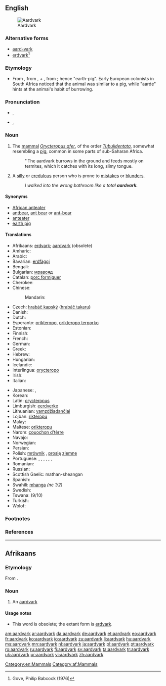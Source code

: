 ==English==
[[Image:Erdferkel-drawing.jpg|thumb|right|Aardvark]]

===Alternative forms===
{{wikipedia}}
* [[aard-vark]]
* [[erdvark]]<ref>Gove, Philip Babcock (1976)</ref>

===Etymology===
* From {{etyl|af}} {{term|aarde||earth|lang=af}}, from {{etyl|dum}} {{term|aerde|lang=dum}}, + {{etyl|af}} {{term|vark||pig|lang=af}}, from {{etyl|dum}} {{term|varken|lang=dum}}; hence "earth-pig". Early European colonists in South Africa noticed that the animal was similar to a pig, while "aarde" hints at the animal's habit of burrowing.

===Pronunciation===
{{wikisource1911Enc|Aard-vark}}
* {{a|UK}} {{IPA|/ˈɑː(ɹ)dˌvɑː(ɹ)k/}}, {{X-SAMPA|/":A(r\)d%vA:(r\)k/}}
* {{a|US}} {{IPA|/ˈɑɹd.ˌvɑɹk/}}, {{X-SAMPA|/"Ar\d%vAr\k/}}

===Noun===
{{en-noun}}

# {{zoology}} The [[mammal]] ''[[Orycteropus afer]]'', of the order ''[[Tubulidentata]]'', somewhat resembling a [[pig]], common in some parts of sub-Saharan Africa. {{defdate|from 18th c.}}
#: ''The aardvark burrows in the ground and feeds mostly on termites, which it catches with its long, slimy tongue.
# {{slang|particularly in the southeast|_|US}} A [[silly]] or [[credulous]] person who is prone to [[mistakes]] or [[blunders]].
#: ''I walked into the wrong bathroom like a total '''aardvark'''.''

====Synonyms====
* [[African anteater]]
* [[antbear]], [[ant bear]] or [[ant-bear]]
* [[anteater]]
* [[earth pig]]

====Translations====
{{trans-top|mammal}}
* Afrikaans: [[erdvark]]; [[aardvark#Afrikaans|aardvark]] (obsolete)
* Amharic: {{tø|am|ጃርት|tr=''jart''|sc=Ethi}}
* Arabic: {{t-|ar|خنزير الأرض|m|tr=khinziir al-'arD|sc=Arab}}
* Bavarian: [[erdfàggi]]
* Bengali: {{t|bn|আর্ডভার্ক|sc=Beng}}
* Bulgarian: [[мравояд]] {{qualifier|mravojad}} {{m}}
* Catalan: [[porc formiguer]] {{m}}
* Cherokee: {{t|chr|ᏙᏒᏓᎵ ᏗᎦᏰᏍᎩ|tr=dosvdali digayesgi|sc=Cher}}
* Chinese:
*: Mandarin: {{t|zh|土豚|tr=tǔtún|sc=Hani}}
* Czech: [[hrabáč kapský]] ([[hrabáč takaru]]) {{m}}
* Danish: {{t-|da|jordsvin|n}}
* Dutch: {{t+|nl|aardvarken|n}}
* Esperanto: [[orikteropo]], [[orikteropo terporko]]
* Estonian: {{t+|et|tuhnik}}
* Finnish: {{t+|fi|maasika}}
* French: {{t-|fr|oryctérope|m}}
* German: {{t|de|Erdferkel|n}}
* Greek: {{t|el|μυρμηγκοφάγος|m|tr=myrmēgkofágos|sc=Grek}}
* Hebrew: {{t-|he|שנבוב|m}}
* Hungarian: {{t+|hu|földimalac}}
* Icelandic: {{t-|is|jarðsvín|n}}
* Interlingua: [[orycteropo]]
* Irish: {{t+|ga|arcán talún|m|xs=Irish}}
* Italian: {{t-|it|oritteropo|m}}
{{trans-mid}}
* Japanese: {{t|ja|ツチブタ|tr=tsuchibuta|sc=Jpan}}, {{t|ja|アリクイ|tr=arikui|sc=Jpan}}
* Korean: {{t|ko|땅돼지|tr=ddangdwaeji|sc=Kore}}
* Latin: [[orycteropus]] {{m}}
* Limburgish: [[eerdverke]]
* Lithuanian: [[vamzdžiadančiai]] {{g|lt}}
* Lojban: [[rikteropu]]
* Malay: {{t|ms|ardvark}}
* Maltese: [[orikteropu]] {{m}}
* Narom: [[couochon d'tèrre|couochon d’tèrre]] {{m}}
* Navajo: {{tø|nv|bisóodi bichį́į́h nineezí}}
* Norwegian: {{t-|no|jordsvin|n}}
* Persian: {{t|fa|خوک خاکی|tr=xuk-e xâki|sc=fa-Arab}}
* Polish: [[mrównik]] {{m}}, [[prosię]] [[ziemny|ziemne]] {{n}}
* Portuguese: {{t|pt|oricterope}}, {{t|pt|porco-da-terra|m}}, {{t|pt|jimbo|m}}, {{t|pt|porco-formigueiro|m}}, {{t|pt|timba|f}}, {{t|pt|timbo|m}}, {{t|pt|aardwark|m}}
* Romanian: {{t|ro|porcul termitelor|m}}
* Russian: {{t+|ru|трубкозуб|m|tr=trubkozúb}}
* Scottish Gaelic: mathan-sheangan {{m}}
* Spanish: {{t|es|cerdo hormiguero|m}}
* Swahili: [[mhanga]] ''(nc 1/2)''
* Swedish: {{t-|sv|jordsvin|n}}
* Tswana: {{t-|tn|thakadu|xs=Tswana}} (9/10)
* Turkish: {{t+|tr|aardvark}}
* Wolof: {{t|wo|njaxat|alt=njaxat bi}}
{{trans-bottom}}

===Footnotes===
<references/>

===References===
{{reference-book | last =| first = | authorlink =  | coauthors =  | editor =Gove, Philip Babcock    | others =  | title = Webster's Third International Dictionary of the English Language Unabridged | origdate =  | origyear = 1909 | origmonth =  | url =  | format =  | accessdate =  | accessyear =  | accessmonth =  | edition =  | date =  | year =1976  | month =  | publisher =G. & C. Merriam Co.  | location = Springfield, MA | language =  | id =  | doi = | isbn =0-87779-101-5 | lccn = | ol = | pages =  | chapter =  | chapterurl =  | quote =}}


[[Category:en:Mammals]]

----

==Afrikaans==

===Etymology===
From {{etyl|nl|af}} {{compound|aarde|t1=earth, soil|varken|t2=pig|lang=nl|nocat=1}}.

===Noun===
{{af-noun|aardvarke}}

# {{obsolete|lang=af}} An [[#English|aardvark]]

====Usage notes====
* This word is obsolete; the extant form is [[erdvark]].

[[Category:af:Mammals]]

[[am:aardvark]]
[[ar:aardvark]]
[[da:aardvark]]
[[de:aardvark]]
[[et:aardvark]]
[[eo:aardvark]]
[[fr:aardvark]]
[[ko:aardvark]]
[[io:aardvark]]
[[zu:aardvark]]
[[li:aardvark]]
[[hu:aardvark]]
[[ms:aardvark]]
[[mn:aardvark]]
[[nl:aardvark]]
[[ja:aardvark]]
[[pl:aardvark]]
[[pt:aardvark]]
[[ro:aardvark]]
[[ru:aardvark]]
[[fi:aardvark]]
[[sv:aardvark]]
[[ta:aardvark]]
[[tr:aardvark]]
[[uk:aardvark]]
[[ur:aardvark]]
[[vi:aardvark]]
[[zh:aardvark]]